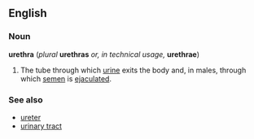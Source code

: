 ==English==
===Noun===
'''urethra''' (''plural'' '''urethras''' ''or, in technical usage,'' '''urethrae''')

# {{anatomy}} The tube through which [[urine]] exits the body and, in males, through which [[semen]] is [[ejaculate]]d.

===See also===
*[[ureter]]
*[[urinary tract]]